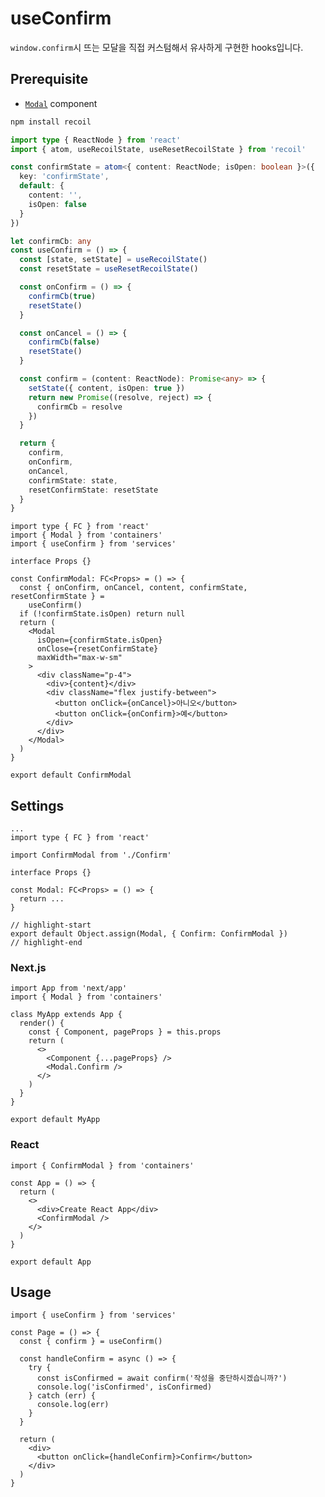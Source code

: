 # useConfirm

`window.confirm`시 뜨는 모달을 직접 커스텀해서 유사하게 구현한 hooks입니다.

## Prerequisite

- [`Modal`](/docs/components/Modal) component

```bash npm2yarn
npm install recoil
```

```typescript title="services/store/index.ts"
import type { ReactNode } from 'react'
import { atom, useRecoilState, useResetRecoilState } from 'recoil'

const confirmState = atom<{ content: ReactNode; isOpen: boolean }>({
  key: 'confirmState',
  default: {
    content: '',
    isOpen: false
  }
})
```

```typescript title="services/hooks/index.tsx"
let confirmCb: any
const useConfirm = () => {
  const [state, setState] = useRecoilState()
  const resetState = useResetRecoilState()

  const onConfirm = () => {
    confirmCb(true)
    resetState()
  }

  const onCancel = () => {
    confirmCb(false)
    resetState()
  }

  const confirm = (content: ReactNode): Promise<any> => {
    setState({ content, isOpen: true })
    return new Promise((resolve, reject) => {
      confirmCb = resolve
    })
  }

  return {
    confirm,
    onConfirm,
    onCancel,
    confirmState: state,
    resetConfirmState: resetState
  }
}
```

```tsx title="containers/Modal/Confirm/index.tsx"
import type { FC } from 'react'
import { Modal } from 'containers'
import { useConfirm } from 'services'

interface Props {}

const ConfirmModal: FC<Props> = () => {
  const { onConfirm, onCancel, content, confirmState, resetConfirmState } =
    useConfirm()
  if (!confirmState.isOpen) return null
  return (
    <Modal
      isOpen={confirmState.isOpen}
      onClose={resetConfirmState}
      maxWidth="max-w-sm"
    >
      <div className="p-4">
        <div>{content}</div>
        <div className="flex justify-between">
          <button onClick={onCancel}>아니오</button>
          <button onClick={onConfirm}>예</button>
        </div>
      </div>
    </Modal>
  )
}

export default ConfirmModal
```

## Settings

```tsx title="containers/Modal/index.tsx"
...
import type { FC } from 'react'

import ConfirmModal from './Confirm'

interface Props {}

const Modal: FC<Props> = () => {
  return ...
}

// highlight-start
export default Object.assign(Modal, { Confirm: ConfirmModal })
// highlight-end
```

### Next.js

```tsx title="pages/_app.tsx"
import App from 'next/app'
import { Modal } from 'containers'

class MyApp extends App {
  render() {
    const { Component, pageProps } = this.props
    return (
      <>
        <Component {...pageProps} />
        <Modal.Confirm />
      </>
    )
  }
}

export default MyApp
```

### React

```tsx title="src/App.tsx"
import { ConfirmModal } from 'containers'

const App = () => {
  return (
    <>
      <div>Create React App</div>
      <ConfirmModal />
    </>
  )
}

export default App
```

## Usage

```tsx
import { useConfirm } from 'services'

const Page = () => {
  const { confirm } = useConfirm()

  const handleConfirm = async () => {
    try {
      const isConfirmed = await confirm('작성을 중단하시겠습니까?')
      console.log('isConfirmed', isConfirmed)
    } catch (err) {
      console.log(err)
    }
  }

  return (
    <div>
      <button onClick={handleConfirm}>Confirm</button>
    </div>
  )
}
```
